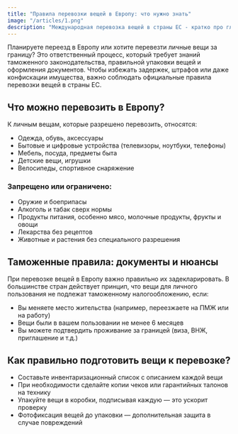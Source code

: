```yaml
---
title: "Правила перевозки вещей в Европу: что нужно знать"
image: "/articles/1.png"
description: "Международная перевозка вещей в страны ЕС - кратко про главное."
---
```



Планируете переезд в Европу или хотите перевезти личные вещи за границу? Это ответственный процесс, который требует знаний таможенного законодательства, правильной упаковки вещей и оформления документов. Чтобы избежать задержек, штрафов или даже конфискации имущества, важно соблюдать официальные правила перевозки вещей в страны ЕС.

## Что можно перевозить в Европу?

К личным вещам, которые разрешено перевозить, относятся:

- Одежда, обувь, аксессуары
- Бытовые и цифровые устройства (телевизоры, ноутбуки, телефоны)
- Мебель, посуда, предметы быта
- Детские вещи, игрушки
- Велосипеды, спортивное снаряжение

### Запрещено или ограничено:

- Оружие и боеприпасы
- Алкоголь и табак сверх нормы
- Продукты питания, особенно мясо, молочные продукты, фрукты и овощи
- Лекарства без рецептов
- Животные и растения без специального разрешения

## Таможенные правила: документы и нюансы

При перевозке вещей в Европу важно правильно их задекларировать. В большинстве стран действует принцип, что вещи для личного пользования не подлежат таможенному налогообложению, если:

- Вы меняете место жительства (например, переезжаете на ПМЖ или на работу)
- Вещи были в вашем пользовании не менее 6 месяцев
- Вы можете подтвердить проживание за границей (виза, ВНЖ, приглашение и т.д.)

## Как правильно подготовить вещи к перевозке?

- Составьте инвентаризационный список с описанием каждой вещи
- При необходимости сделайте копии чеков или гарантийных талонов на технику
- Упакуйте вещи в коробки, подписывая каждую — это ускорит проверку
- Фотофиксация вещей до упаковки — дополнительная защита в случае повреждений
